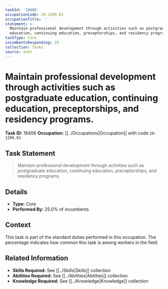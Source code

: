 ```yaml
---
taskId: '18406'
occupationCode: 29-1299.01
occupationTitle: ''
statement: >-
  Maintain professional development through activities such as postgraduate
  education, continuing education, preceptorships, and residency programs.
taskType: Core
incumbentsResponding: 25
collection: Tasks
source: onet
---
```

# Maintain professional development through activities such as postgraduate education, continuing education, preceptorships, and residency programs.

**Task ID:** 18406
**Occupation:** [[../Occupations|Occupation]] with code `29-1299.01`

## Task Statement

> Maintain professional development through activities such as postgraduate education, continuing education, preceptorships, and residency programs.

## Details

- **Type:** Core
- **Performed By:** 25.0% of incumbents

## Context

This task is part of the standard duties performed in this occupation. The percentage indicates how common this task is among workers in the field.

## Related Information

- **Skills Required:** See [[../Skills|Skills]] collection
- **Abilities Required:** See [[../Abilities|Abilities]] collection
- **Knowledge Required:** See [[../Knowledge|Knowledge]] collection
